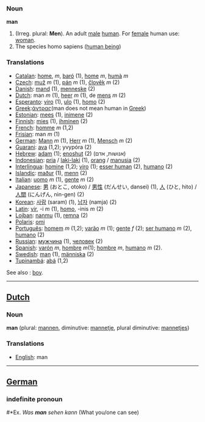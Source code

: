 ===Noun===

'''man'''

# (Irreg. plural: '''Men'''). An adult [[male]] [[human]]. For [[female]] human use: [[woman]].
# The species homo sapiens ([[w:human being|human being]])

===Translations===
*[[Catalan]]: [[home]], ''m'', [[baró]] (1), [[home]] ''m'', [[humà]] ''m''
*[[Czech]]: [[muž]] ''m'' (1), [[pán]] ''m'' (1), [[člověk]] ''m'' (2)
*[[Danish]]: [[mand]] (1), [[menneske]] (2)
*[[Dutch]]: man ''m'' (1), [[heer]] ''m'' (1), de [[mens]] ''m'' (2)
*[[Esperanto]]: [[viro]] (1), [[ulo]] (1), [[homo]] (2)
*[[Greek]]:[[άντρας]](man does not mean human in [[Greek]])
*[[Estonian]]: [[mees]] (1), [[inimene]] (2)
*[[Finnish]]: [[mies]] (1), [[ihminen]] (2)
*[[French]]: [[homme]] ''m'' (1,2)
*[[Frisian]]: man ''m'' (1)
*[[German]]: [[Mann]] ''m'' (1), [[Herr]] ''m'' (1), [[Mensch]] ''m'' (2)
*[[Guarani]]: [[ava]] (1,2); yvypóra (2)
*[[Hebrew]]: [[adam]] (1); [[enoshut]] (2) (אנושות, אדם)
*[[Indonesian]]: [[pria]] / [[laki-laki]] (1), [[orang]] / [[manusia]] (2)
*[[Interlingua]]: [[homine]] (1,2); [[viro]] (1); [[esser human]] (2), [[humano]] (2)
*[[Islandic]]: [[maður]] (1), [[menn]] (2)
*[[Italian]]: [[uomo]] ''m'' (1), [[gente]] ''m'' (2)
*[[Japanese]]: [[男]] (おとこ, otoko) / [[男性]] (だんせい, dansei) (1), [[人]] (ひと, hito) / [[人間]] (にんげん, nin-gen) (2)
*[[Korean]]: [[사람]] (saram) (1), [[남자]] (namja) (2)
*[[Latin]]: [[vir]], -i ''m'' (1), [[homo]], -inis ''m'' (2)
*[[Lojban]]: [[nanmu]] (1), [[remna]] (2)
*[[Polaris]]: [[omi]]
*[[Português]]: [[homem]] ''m'' (1,2); [[varão]] ''m'' (1); [[gente]] ''f'' (2); [[ser humano]] ''m'' (2), [[humano]] (2)
*[[Russian]]: [[мужчина]] (1), [[человек]] (2)
*[[Spanish]]: [[varón]] ''m'', [[hombre]] ''m''(1); [[hombre]] ''m'', [[humano]] ''m'' (2).
*[[Swedish]]: [[man]] (1), [[människa]] (2)
*[[Tupinambá]]: [[abá]] (1,2)

See also : [[boy]].

----

==[[Dutch]]==
===Noun===

'''man''' (plural: [[mannen]], diminutive: [[mannetje]], plural diminutive: [[mannetjes]])

===Translations===
*[[English]]: man

----

==[[German]]==
===indefinite pronoun===

#*Ex. ''Was '''man''' sehen kann'' (What you/one can see)